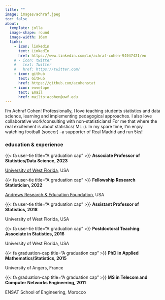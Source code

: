 ```yaml
---
title: ""
image: images/achraf.jpeg
toc: false
about: 
  template: jolla
  image-shape: round
  image-width: 16em
  links:
    - icon: linkedin
      text: LinkedIn
      href: https://www.linkedin.com/in/achraf-cohen-94047421/en
    # - icon: twitter
    #   text: Twitter
    #   href: https://twitter.com/
    - icon: github
      text: GitHub
      href: https://github.com/acohenstat
    - icon: envelope
      text: Email
      href: mailto:acohen@uwf.edu
---
```


<!-- ::: {.small-text} -->
I'm Achraf Cohen! Professionally, I love teaching students statistics and data science, learning and implementing pedagogical approaches. I also love collaborative work/consulting with non-statisticians! For me that where the real excitement is about statistics/ ML :). In my spare time, I'm enjoy watching football (soccer) --a supporter of Real Madrid and run 5ks!
<!-- ::: -->



<!-- ----------------------------------------------------------------------------------------------------------------------------------- -->

### education & experience

<div class="topbr">
<p class="custom-subtitle">{{< fa user-tie title="A graduation cap" >}} **Associate Professor of Statistics/Data Science, 2023**</p>
<p class="custom-subtitle2">[University of West Florida](https://uwf.edu/), USA</p>

<p class="custom-subtitle">{{< fa user-tie title="A graduation cap" >}} **Fellowship Research Statistician, 2022**</p>
<p class="custom-subtitle2">[Andrews Research & Education Foundation](https://andrewsref.org/), USA</p>

<p class="custom-subtitle">{{< fa user-tie title="A graduation cap" >}} **Assistant Professor of Statistics, 2018**</p>
<p class="custom-subtitle2">University of West Florida, USA</p>


<p class="custom-subtitle">{{< fa user-tie title="A graduation cap" >}} **Postdoctoral Teaching Associate in Statistics, 2016**</p>
<p class="custom-subtitle2">University of West Florida, USA</p>

<p class="custom-subtitle">{{< fa graduation-cap title="A graduation cap" >}} **PhD in Applied Mathematics/Statistics, 2015**</p>
<p class="custom-subtitle2">University of Angers, France</p>

<p class="custom-subtitle">{{< fa graduation-cap title="A graduation cap" >}} **MS in Telecom and Computer Networks Engineering, 2011**</p>
<p class="custom-subtitle2">ENSAT School of Engineering, Morocco</p>

</div>

<!-- ----------------------------------------------------------------------------------------------------------------------------------- -->

<!-- ### experience -->

<!-- <div class="topbr"> -->
<!-- <p class="custom-subtitle">{{< fa chalkboard-teacher title="A teacher at a chalkboard" >}} **Data Training Coordinator, 2021-present**</p>    -->
<!-- <p class="custom-subtitle2">National Center for Ecological Analysis & Synthesis</p>   -->

<!-- <p class="custom-subtitle">{{< fa chart-bar title="A bar chart" >}} **Data Science Fellow, 2020-2021**</p>     -->
<!-- <p class="custom-subtitle2">National Center for Ecological Analysis & Synthesis</p> -->
<!-- </div> -->

<!-- FOR REFERENCE: `r fontawesome::fa("graduation-cap", fill = "#98A08D", a11y = "sem")` # stopped working 5/1/2023? -->